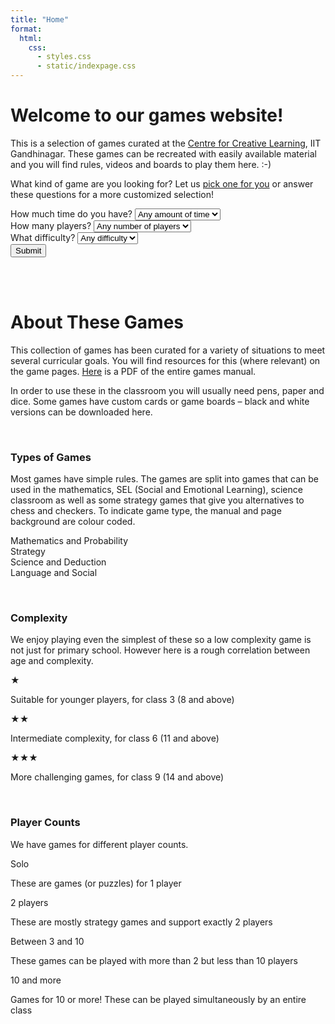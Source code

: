 ```yaml
---
title: "Home"
format:
  html:
    css: 
      - styles.css
      - static/indexpage.css
---
```


# **Welcome to our games website!**
This is a selection of games curated at the [Centre for Creative Learning](https://ccl.iitgn.ac.in), IIT Gandhinagar. These games can be recreated with easily available material and you will find rules, videos and boards to play them here. :-) \

What kind of game are you looking for? Let us <a href="#" id="lucky-link">pick one for you</a> or answer these questions for a more customized selection! \


<!-- If you are reading this, that means you probably have an interest in games for learning. The good news is that you have come to the right place.

This website showcases a selection of 50 games curated at the [Centre for Creative Learning](https://ccl.iitgn.ac.in), IIT Gandhinagar. You will find the rules, videos and boards to play these games here. :-)

Scroll below to know more about these games or go to All Games for the complete list. Confused about what to play? Let us <a href="#" id="lucky-link">pick one for you!</a> Or answer these questions for a more customized selection! -->


```{=html}

<form id="game-filter" style="background-color: transparent;">

  <div class="form-row">
    <label for="time">How much time do you have?</label>
    <select name="time" id="time">
      <option value="">Any amount of time</option>
      <option value="10"><= 10 mins</option>
      <option value="20">10-20 mins</option>
      <option value="30">20-30 mins</option>
      <option value="40">30-40 mins</option>
    </select>
  </div>

  <div class="form-row">
    <label for="players">How many players?</label>
    <select name="players" id="players">
      <option value="">Any number of players</option>
      <option value="1">Solo</option>
      <option value="2">2 Players</option>
      <option value="4">Between 3 and 10</option>
      <option value="10">10 and more</option>
    </select>
  </div>

  <div class="form-row">
    <label for="difficulty">What difficulty?</label>
    <select name="difficulty" id="difficulty">
      <option value="">Any difficulty</option>
      <option value="easy">Easy</option>
      <option value="medium">Medium</option>
      <option value="hard">Hard</option>
    </select>
  </div>

  <div class="form-actions">
    <button type="submit" id="find-button">Submit</button>
    <!-- <button type="button" id="lucky-button" class="lucky-btn">Pick one for me!</button> -->
  </div>

</form>

<div id="results" style="display: none;">
  <!-- <h3><em>Suggestions</em></h3> -->
  <p id="results-content"></p>
</div>
<div id="random-from-filtered-container" style="display: none; text-align: center; margin-top: 1rem;">
  <button id="filtered-random-btn" class="lucky-btn">Pick random from these</button>
</div>

<script src="static/indexpage.js"></script>
```
 
\
\

# **About These Games**
This collection of games has been curated for a variety of situations to meet several curricular goals. You will find resources for this (where relevant) on the game pages. [Here](https://drive.google.com/file/d/1hCDHz6vS9PuA_KgVw0_3o5RFWZhisK7U/view?usp=sharing) is a PDF of the entire games manual. 

In order to use these in the classroom you will usually need pens, paper and dice. Some games have custom cards or game boards – black and white versions can be downloaded here. \

<!-- There is some game in this collection for everyone and every setting. To play most of these games, you simply need some pens, paper, dice and the game board. You can find the printable game boards on each game's page. If you have the Game Box, then you already have all of that with you!\ -->

\

### Types of Games
Most games have simple rules. The games are split into games that can be used in the mathematics, SEL (Social and Emotional Learning), science classroom as well as some strategy games that give you alternatives to chess and checkers. To indicate game type, the manual and page background are colour coded.

<!-- Most games have simple rules. Each game is focused on a particular area of learning, and hence are split into these color coded categories to be used in different classrooms. -->


<span class="color-box" style="background-color: rgb(240, 136, 75);"></span> Mathematics and Probability \
<span class="color-box" style="background-color: #f7ee4c;"></span> Strategy \
<span class="color-box" style="background-color: #b3d34a;"></span> Science and Deduction \
<span class="color-box" style="background-color: #8cd6ea;"></span> Language and Social \


\

### Complexity
We enjoy playing even the simplest of these so a low complexity game is not just for primary school. However here is a rough correlation between age and complexity.

<!-- We catergorize each game in terms of Complexity. A higher complexity simply means that the rules are more intricate. Each game, regardless of complexity is meant to be enjoyed and played by all. -->

::: {.about-info-grid}
::: {.label}
★
:::
::: {.desc}
Suitable for younger players, for class 3 (8 and above)
:::
::: {.label}
★★
:::
::: {.desc}
Intermediate complexity, for class 6 (11 and above)
:::
::: {.label}
★★★
:::
::: {.desc}
More challenging games, for class 9 (14 and above)
:::
:::


\

### Player Counts

We have games for different player counts.


::: {.about-info-grid}
::: {.label}
Solo
:::
::: {.desc}
These are games (or puzzles) for 1 player
:::
::: {.label}
2 players
:::
::: {.desc}
These are mostly strategy games and support exactly 2 players
:::
::: {.label}
Between 3 and 10
:::
::: {.desc}
These games can be played with more than 2 but less than 10 players
:::
::: {.label}
10 and more
:::
::: {.desc}
Games for 10 or more! These can be played simultaneously by an entire class
:::
:::



```{=html}
<footer class="footer">

  <!-- <div class="nav-footer"> -->
  <div class="nav-footer" style="display: none;">

    <div class="footer-graphic">
      <img src="static/images/grass.svg" alt="Grass Decoration">
    </div>

    <div class="nav-footer-left">
      <ul class="footer-items list-unstyled">
        <!-- <li class="nav-item compact" style="margin-right: 1rem;">
          <a href="https://youtube.com/" target="_blank" rel="noopener noreferrer">
            <img src="https://upload.wikimedia.org/wikipedia/commons/0/09/YouTube_full-color_icon_%282017%29.svg" alt="Youtube Logo" class="footer-logo youtube-logo">
          </a>
        </li> -->
        <li class="nav-item compact" style="margin-left: 3rem;">
          <a href="https://iitgn.ac.in/" target="_blank" rel="noopener noreferrer">
            <img src="static/images/ccl_logo.png" class="footer-logo">
          </a>
        </li>
      </ul>
    </div>

    <div class="nav-footer-center">
      &nbsp;
    </div>

    <div class="nav-footer-right" style="margin-right: 3rem;">
      <p><strong>Indian Institute of Technology, Palaj, Gujarat - 382355</strong></p>
      <p>Contact: 079-23952240 | <a href="mailto:ccl@iitgn.ac.in">ccl@iitgn.ac.in</a></p>
      <p>© 2024 Center for Creative Learning | IIT Gandhinagar</p>
    </div>
    
  </div>
</footer>

```
